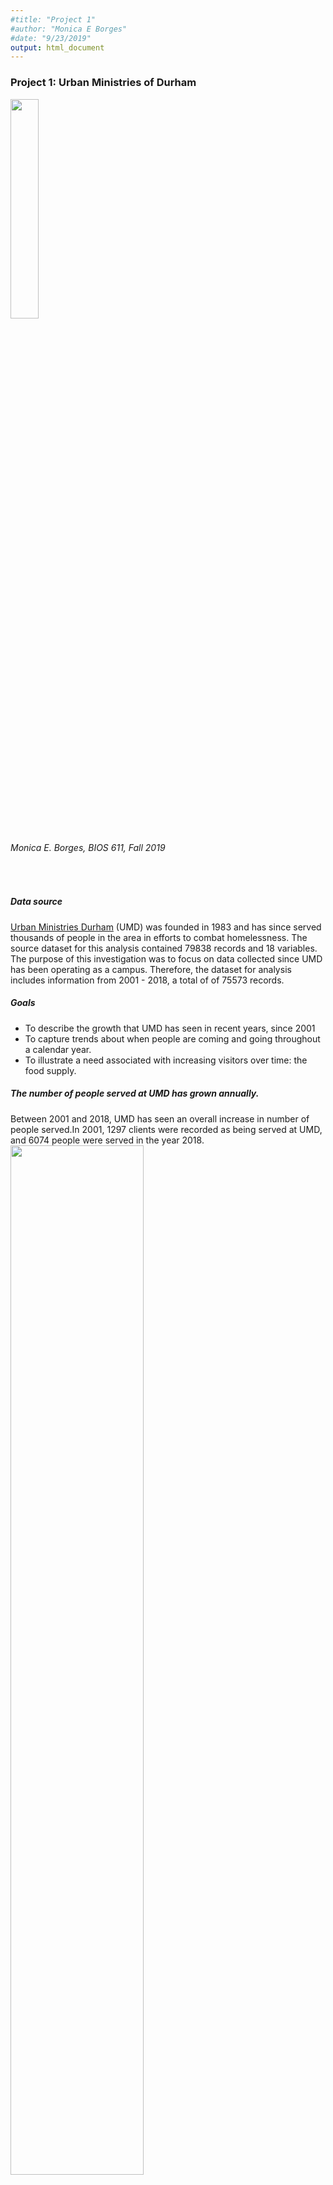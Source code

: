 ```yaml
---
#title: "Project 1"
#author: "Monica E Borges"
#date: "9/23/2019"
output: html_document
---
```


### Project 1: Urban Ministries of Durham

<img src="http://www.umdurham.org/assets/images/logo-new1.png" width=30%>

###### Monica E. Borges, BIOS 611, Fall 2019

<br>

##### Data source
[Urban Ministries Durham](http://www.umdurham.org/) (UMD) was founded in 1983 and has since served thousands of people in the area in efforts to combat homelessness. The source dataset for this analysis contained 79838 records and 18 variables. The purpose of this investigation was to focus on data collected since UMD has been operating as a campus. Therefore, the dataset for analysis includes information from 2001 - 2018, a total of of 75573 records.
<br>

##### Goals
* To describe the growth that UMD has seen in recent years, since 2001
* To capture trends about when people are coming and going throughout a calendar year.
* To illustrate a need associated with increasing visitors over time: the food supply.
<br>

##### The number of people served at UMD has grown annually.
Between 2001 and 2018, UMD has seen an overall increase in number of people served.In 2001, 1297 clients were recorded as being served at UMD, and 6074 people were served in the year 2018. 
<br> <img src="clients.year.point.png" width=65%/><br>
The increase in overall visitors may be attributed to a combination of growing resources at UMD, awareness, need in the area, or more consistent data collection over the years.
<br>

As displayed in Figure 2, the number of new clients per month is relatively constant.
<br> <img src="new.ids.month.box.png" width=65%/><br>
This plot displays the distribution in the number of new visitors per month over the last 20 years, with means plotted in blue Each point is the number of new clients seen in that month in an individual year. For example, October sees the highest number of monthly new clients, with a mean of 82.2 and median 76.5, and April sees the lowest. The overlapping box plots do not indicate a statistically significant difference between months. 
<br>

##### How many services do clients receieve, and how long do they "stay"?
People staying at or passing through UMD can receive several different types of services. The number of services described in Figure 3 is the number of times someone received food, clothing, bus passes, hygiene kit, school supplies, or diapers. Food services are pooled; otherwise, if a client received several services per visit (date), the services are considered distinct. 
<br> <img src="serv.hist.95.png" width=65%/> <br>
The median number of services per person is 2, and the mean is 8.1. As many clients (n=6656) have only 1 recorded date where they visited, fewer stay longer or return to UMD, so the distribution of number of services per client is skewed right. This histogram is displayed up to the 0.95 quantile in order to better display the bulk of the distribution.
<br>

The range of days between a client's first and last visit, similarly to the number of services they seek, is skewed to the right. Figure 4 displays the distribution of the number of days between individual clients' first and last dates of service for clients with more than one date of service. 6656 clients were recorded on only one day, and 8284 were recorded as receiving services on more than one day. 
<img src="days.range.hist.png" width=65%/>
<br>

The range of days from first and last services is quite high for a small proportion of clients. This may be attributed to elongated consistent stays, or some returns back to UMD after weeks or months without visiting the campus.

##### During what time of year do people have their last visit at UMD?
Similarly to individuals' first visit, there is not a standout month during which people tend to have their last visit, or receive their last service.  
<img src="last.ids.month.box.png" width=65%/>
<br>
Figure 5 has 2 outliers occurring in November-December 2018. These may be current clients or those who recently left UMD, since the data cutoff used in this subset is the end of 2018. 

##### What happens around the last visit?
Compared with other instances where clients receive service, the last date is not particularly different. Food and clothing are in overwhelmingly high demand throughout. When we take food and clothing out of the equation, there is a slight difference between services given before and at a person's last visit. <br>
<img src="all.serv.png" width=50%/><img src="last.serv.png" width=50%/>
<br>

##### Food pounds increase steadily
Food pounds distributed from the pantry and number of clients served are, unsurprisingly, closely associated. The following plot by month excludes months during which food pounds are missing from the source data. 
<br><img src="food.id.reg.scat.png" width=65%/>
<br>

##### Conclusions
Urban ministries has consistently provided services to people of Durham since its operation as a campus began in 2001, and appears to have momentum in its ability to help clients. UMD is on track to continue serving the community and paving a path out of homelessness for individuals in the future. It will not be surprising if food needs continue to increase proportionally with an increase in clients, and new clients can be expected at a relatively constant rate throughout the year.










